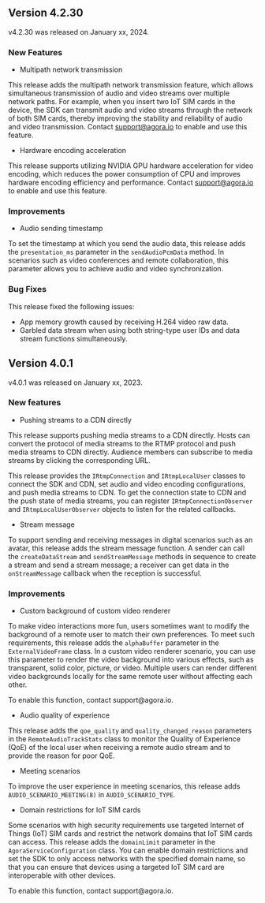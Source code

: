 
<PlatformWrapper platform="linux-cpp">

## Version 4.2.30

v4.2.30 was released on January xx, 2024.

### New Features

- Multipath network transmission

This release adds the multipath network transmission feature, which allows simultaneous transmission of audio and video streams over multiple network paths. For example, when you insert two IoT SIM cards in the device, the SDK can transmit audio and video streams through the network of both SIM cards, thereby improving the stability and reliability of audio and video transmission. Contact support@agora.io to enable and use this feature.

- Hardware encoding acceleration

This release supports utilizing NVIDIA GPU hardware acceleration for video encoding, which reduces the power consumption of CPU and improves hardware encoding efficiency and performance. Contact support@agora.io to enable and use this feature.

### Improvements

- Audio sending timestamp

To set the timestamp at which you send the audio data, this release adds the `presentation_ms` parameter in the `sendAudioPcmData` method. In scenarios such as video conferences and remote collaboration, this parameter allows you to achieve audio and video synchronization.

### Bug Fixes

This release fixed the following issues:

- App memory growth caused by receiving H.264 video raw data.
- Garbled data stream when using both string-type user IDs and data stream functions simultaneously.

## Version 4.0.1

v4.0.1 was released on January xx, 2023.

### New features

- Pushing streams to a CDN directly

This release supports pushing media streams to a CDN directly. Hosts can convert the protocol of media streams to the RTMP protocol and push media streams to CDN directly. Audience members can subscribe to media streams by clicking the corresponding URL.

This release provides the `IRtmpConnection` and `IRtmpLocalUser` classes to connect the SDK and CDN, set audio and video encoding configurations, and push media streams to CDN. To get the connection state to CDN and the push state of media streams, you can register `IRtmpConnectionObserver` and `IRtmpLocalUserObserver` objects to listen for the related callbacks.

- Stream message

To support sending and receiving messages in digital scenarios such as an avatar, this release adds the stream message function. A sender can call the `createDataStream` and `sendStreamMessage` methods in sequence to create a stream and send a stream message; a receiver can get data in the `onStreamMessage` callback when the reception is successful.

### Improvements

- Custom background of custom video renderer

To make video interactions more fun, users sometimes want to modify the background of a remote user to match their own preferences. To meet such requirements, this release adds the `alphaBuffer` parameter in the `ExternalVideoFrame` class. In a custom video renderer scenario, you can use this parameter to render the video background into various effects, such as transparent, solid color, picture, or video. Multiple users can render different video backgrounds locally for the same remote user without affecting each other.

<Admonition type="caution" title="Caution">
To enable this function, contact support@agora.io.
</Admonition>

- Audio quality of experience


This release adds the `qoe_quality` and `quality_changed_reason` parameters in the `RemoteAudioTrackStats` class to monitor the Quality of Experience (QoE) of the local user when receiving a remote audio stream and to provide the reason for poor QoE.

- Meeting scenarios


To improve the user experience in meeting scenarios, this release adds `AUDIO_SCENARIO_MEETING(8)` in `AUDIO_SCENARIO_TYPE`.

- Domain restrictions for IoT SIM cards


Some scenarios with high security requirements use targeted Internet of Things (IoT) SIM cards and restrict the network domains that IoT SIM cards can access. This release adds the `domainLimit` parameter in the `AgoraServiceConfiguration` class. You can enable domain restrictions and set the SDK to only access networks with the specified domain name, so that you can ensure that devices using a targeted IoT SIM card are interoperable with other devices.

<Admonition type="caution" title="Caution">
To enable this function, contact support@agora.io.
</Admonition>

</PlatformWrapper>
